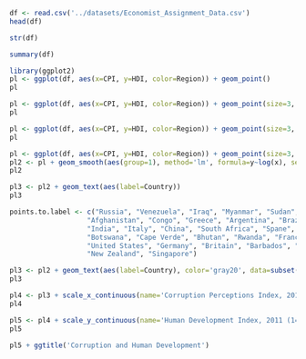 ```r
df <- read.csv('../datasets/Economist_Assignment_Data.csv')
head(df)
```
```r
str(df)
```
```r
summary(df)
```
```r
library(ggplot2)
pl <- ggplot(df, aes(x=CPI, y=HDI, color=Region)) + geom_point()
pl
```
```r
pl <- ggplot(df, aes(x=CPI, y=HDI, color=Region)) + geom_point(size=3, shape=1)
pl
```
```r
pl <- ggplot(df, aes(x=CPI, y=HDI, color=Region)) + geom_point(size=3, shape=1) + geom_smooth(aes(group=1))
pl
```
```r
pl <- ggplot(df, aes(x=CPI, y=HDI, color=Region)) + geom_point(size=3, shape=1)
pl2 <- pl + geom_smooth(aes(group=1), method='lm', formula=y~log(x), se=F, color='red')
pl2
```
```r
pl3 <- pl2 + geom_text(aes(label=Country))
pl3
```
```r
points.to.label <- c("Russia", "Venezuela", "Iraq", "Myanmar", "Sudan",
                   "Afghanistan", "Congo", "Greece", "Argentina", "Brazil",
                   "India", "Italy", "China", "South Africa", "Spane",
                   "Botswana", "Cape Verde", "Bhutan", "Rwanda", "France",
                   "United States", "Germany", "Britain", "Barbados", "Norway", "Japan",
                   "New Zealand", "Singapore")
```
```r
pl3 <- pl2 + geom_text(aes(label=Country), color='gray20', data=subset(df, Country %in% points.to.label), check_overlap=T)
pl3
```
```r
pl4 <- pl3 + scale_x_continuous(name='Corruption Perceptions Index, 2011 (10=least corrupt)', limits= c(0.9, 10.5), breaks=1:10)
pl4
```
```r
pl5 <- pl4 + scale_y_continuous(name='Human Development Index, 2011 (1=Best)', limits=c(0.2, 1.0))
pl5
```
```r
pl5 + ggtitle('Corruption and Human Development')
```
